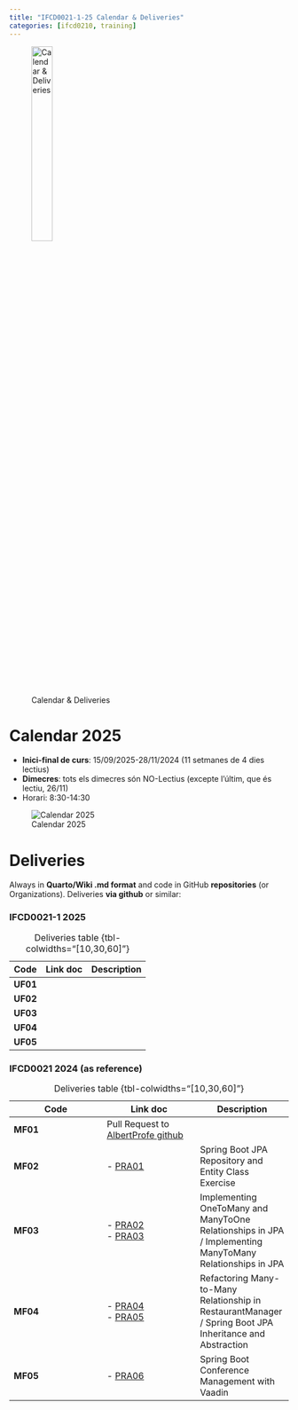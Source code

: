 ```yaml
---
title: "IFCD0021-1-25 Calendar & Deliveries"
categories: [ifcd0210, training]
---
```



![Calendar & Deliveries](/images/home/deliveries.jpg){width="30%"}

# Calendar 2025

- **Inici-final de curs**: 15/09/2025-28/11/2024 (11 setmanes de 4 dies lectius)
- **Dimecres**: tots els dimecres són NO-Lectius (excepte l'últim, que és lectiu, 26/11)
- Horari: 8:30-14:30


![Calendar 2025](/images/ifcd0021-1-25/calendar.png)



# Deliveries

Always in **Quarto/Wiki .md format** and code in GitHub **repositories** (or Organizations). Deliveries **via github** or similar:

### IFCD0021-1 2025

::: {.column-page-right}
| Code | Link doc | Description|
|---|---|---|
| **UF01**  |   |  |
| **UF02**  |   |  |
| **UF03**  |   |  |
| **UF04**  |   |  |
| **UF05**  |   |  |
: Deliveries table {tbl-colwidths="[10,30,60]"}
:::

### IFCD0021 2024 (as reference)

::: {.column-page-right}
| Code | Link doc | Description|
|---|---|---|
| **MF01**  | Pull Request to [AlbertProfe github](https://github.com/AlbertProfe){.external target='_blank'}  |  |
| **MF02**  |  - [PRA01](https://github.com/AlbertProfe/restaurantManager/blob/master/_PRA/PRA01.md){.external target='_blank'} | Spring Boot JPA Repository and Entity Class Exercise |
| **MF03**  | - [PRA02](https://github.com/AlbertProfe/restaurantManager/blob/master/_PRA/PRA02.md){.external target='_blank'}</br>  - [PRA03](https://github.com/AlbertProfe/restaurantManager/blob/63515bf40324c505a220be743d948d5d4105659c/_PRA/PRA03.md){.external target='_blank'} |  Implementing OneToMany and ManyToOne Relationships in JPA /  Implementing ManyToMany Relationships in JPA </br> |
| **MF04**  | - [PRA04](https://github.com/AlbertProfe/restaurantManager/blob/63515bf40324c505a220be743d948d5d4105659c/_PRA/PRA04.md){.external target='_blank'} </br>  - [PRA05](https://github.com/AlbertProfe/restaurantManager/blob/master/_PRA/PRA05.md){.external target='_blank'}   |  Refactoring Many-to-Many Relationship in RestaurantManager / Spring Boot JPA Inheritance and Abstraction |
| **MF05**  |  - [PRA06](https://github.com/AlbertProfe/SpringConference/blob/master/_PRA/PRA06.md){.external target='_blank'}  | Spring Boot Conference Management with Vaadin |
: Deliveries table {tbl-colwidths="[10,30,60]"}
:::